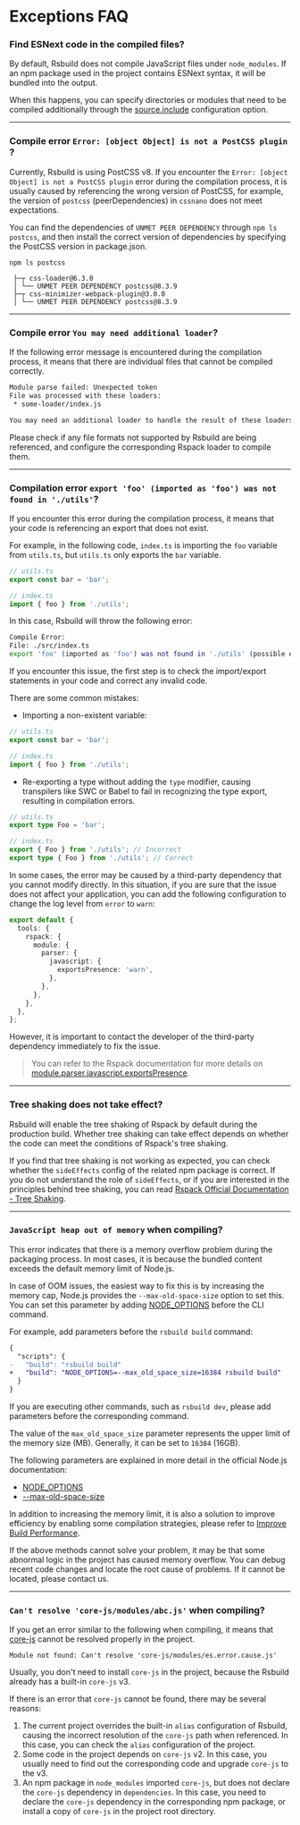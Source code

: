 # Exceptions FAQ

### Find ESNext code in the compiled files?

By default, Rsbuild does not compile JavaScript files under `node_modules`. If an npm package used in the project contains ESNext syntax, it will be bundled into the output.

When this happens, you can specify directories or modules that need to be compiled additionally through the [source.include](/config/source/include) configuration option.

---

### Compile error `Error: [object Object] is not a PostCSS plugin` ?

Currently, Rsbuild is using PostCSS v8. If you encounter the `Error: [object Object] is not a PostCSS plugin` error during the compilation process, it is usually caused by referencing the wrong version of PostCSS, for example, the version of `postcss` (peerDependencies) in `cssnano` does not meet expectations.

You can find the dependencies of `UNMET PEER DEPENDENCY` through `npm ls postcss`, and then install the correct version of dependencies by specifying the PostCSS version in package.json.

```
npm ls postcss

 ├─┬ css-loader@6.3.0
 │ └── UNMET PEER DEPENDENCY postcss@8.3.9
 ├─┬ css-minimizer-webpack-plugin@3.0.0
 │ └── UNMET PEER DEPENDENCY postcss@8.3.9
```

---

### Compile error `You may need additional loader`?

If the following error message is encountered during the compilation process, it means that there are individual files that cannot be compiled correctly.

```bash
Module parse failed: Unexpected token
File was processed with these loaders:
 * some-loader/index.js

You may need an additional loader to handle the result of these loaders.
```

Please check if any file formats not supported by Rsbuild are being referenced, and configure the corresponding Rspack loader to compile them.

---

### Compilation error `export 'foo' (imported as 'foo') was not found in './utils'`?

If you encounter this error during the compilation process, it means that your code is referencing an export that does not exist.

For example, in the following code, `index.ts` is importing the `foo` variable from `utils.ts`, but `utils.ts` only exports the `bar` variable.

```ts
// utils.ts
export const bar = 'bar';

// index.ts
import { foo } from './utils';
```

In this case, Rsbuild will throw the following error:

```bash
Compile Error:
File: ./src/index.ts
export 'foo' (imported as 'foo') was not found in './utils' (possible exports: bar)
```

If you encounter this issue, the first step is to check the import/export statements in your code and correct any invalid code.

There are some common mistakes:

- Importing a non-existent variable:

```ts
// utils.ts
export const bar = 'bar';

// index.ts
import { foo } from './utils';
```

- Re-exporting a type without adding the `type` modifier, causing transpilers like SWC or Babel to fail in recognizing the type export, resulting in compilation errors.

```ts
// utils.ts
export type Foo = 'bar';

// index.ts
export { Foo } from './utils'; // Incorrect
export type { Foo } from './utils'; // Correct
```

In some cases, the error may be caused by a third-party dependency that you cannot modify directly. In this situation, if you are sure that the issue does not affect your application, you can add the following configuration to change the log level from `error` to `warn`:

```ts title="rsbuild.config.ts"
export default {
  tools: {
    rspack: {
      module: {
        parser: {
          javascript: {
            exportsPresence: 'warn',
          },
        },
      },
    },
  },
};
```

However, it is important to contact the developer of the third-party dependency immediately to fix the issue.

> You can refer to the Rspack documentation for more details on [module.parser.javascript.exportsPresence](https://rspack.dev/config/module#moduleparserjavascriptexportspresence).

---

### Tree shaking does not take effect?

Rsbuild will enable the tree shaking of Rspack by default during the production build. Whether tree shaking can take effect depends on whether the code can meet the conditions of Rspack's tree shaking.

If you find that tree shaking is not working as expected, you can check whether the `sideEffects` config of the related npm package is correct. If you do not understand the role of `sideEffects`, or if you are interested in the principles behind tree shaking, you can read [Rspack Official Documentation - Tree Shaking](https://rspack.dev/guide/optimization/tree-shaking).

---

### `JavaScript heap out of memory` when compiling?

This error indicates that there is a memory overflow problem during the packaging process. In most cases, it is because the bundled content exceeds the default memory limit of Node.js.

In case of OOM issues, the easiest way to fix this is by increasing the memory cap, Node.js provides the `--max-old-space-size` option to set this. You can set this parameter by adding [NODE_OPTIONS](https://nodejs.org/api/cli.html#node_optionsoptions) before the CLI command.

For example, add parameters before the `rsbuild build` command:

```diff title="package.json"
{
  "scripts": {
-   "build": "rsbuild build"
+   "build": "NODE_OPTIONS=--max_old_space_size=16384 rsbuild build"
  }
}
```

If you are executing other commands, such as `rsbuild dev`, please add parameters before the corresponding command.

The value of the `max_old_space_size` parameter represents the upper limit of the memory size (MB). Generally, it can be set to `16384` (16GB).

The following parameters are explained in more detail in the official Node.js documentation:

- [NODE_OPTIONS](https://nodejs.org/api/cli.html#node_optionsoptions)
- [--max-old-space-size](https://nodejs.org/api/cli.html#--max-old-space-sizesize-in-megabytes)

In addition to increasing the memory limit, it is also a solution to improve efficiency by enabling some compilation strategies, please refer to [Improve Build Performance](/guide/optimization/build-performance).

If the above methods cannot solve your problem, it may be that some abnormal logic in the project has caused memory overflow. You can debug recent code changes and locate the root cause of problems. If it cannot be located, please contact us.

---

### `Can't resolve 'core-js/modules/abc.js'` when compiling?

If you get an error similar to the following when compiling, it means that [core-js](https://github.com/zloirock/core-js) cannot be resolved properly in the project.

```
Module not found: Can't resolve 'core-js/modules/es.error.cause.js'
```

Usually, you don't need to install `core-js` in the project, because the Rsbuild already has a built-in `core-js` v3.

If there is an error that `core-js` cannot be found, there may be several reasons:

1. The current project overrides the built-in `alias` configuration of Rsbuild, causing the incorrect resolution of the `core-js` path when referenced. In this case, you can check the `alias` configuration of the project.
2. Some code in the project depends on `core-js` v2. In this case, you usually need to find out the corresponding code and upgrade `core-js` to the v3.
3. An npm package in `node_modules` imported `core-js`, but does not declare the `core-js` dependency in `dependencies`. In this case, you need to declare the `core-js` dependency in the corresponding npm package, or install a copy of `core-js` in the project root directory.
